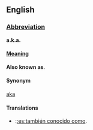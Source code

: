 ==English==

===[[Abbreviation]]===
'''a.k.a.'''

====[[Meaning]]====
'''Also known as'''.

====Synonym====
[[aka]]

====Translations====
*{{es}}:[[:es:también conocido como]].